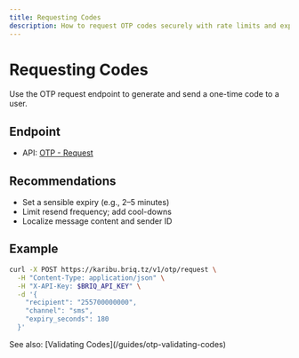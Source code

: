 ```yaml
---
title: Requesting Codes
description: How to request OTP codes securely with rate limits and expiry settings.
---
```


# Requesting Codes

Use the OTP request endpoint to generate and send a one-time code to a user.

## Endpoint

- API: [OTP - Request](/Karibu-OTP/index#tag/OTP/operation/requestOTP)

## Recommendations

- Set a sensible expiry (e.g., 2–5 minutes)
- Limit resend frequency; add cool-downs
- Localize message content and sender ID

## Example

```bash
curl -X POST https://karibu.briq.tz/v1/otp/request \
  -H "Content-Type: application/json" \
  -H "X-API-Key: $BRIQ_API_KEY" \
  -d '{
    "recipient": "255700000000",
    "channel": "sms",
    "expiry_seconds": 180
  }'
```

<Note>
  See also: [Validating Codes](/guides/otp-validating-codes)
</Note>

